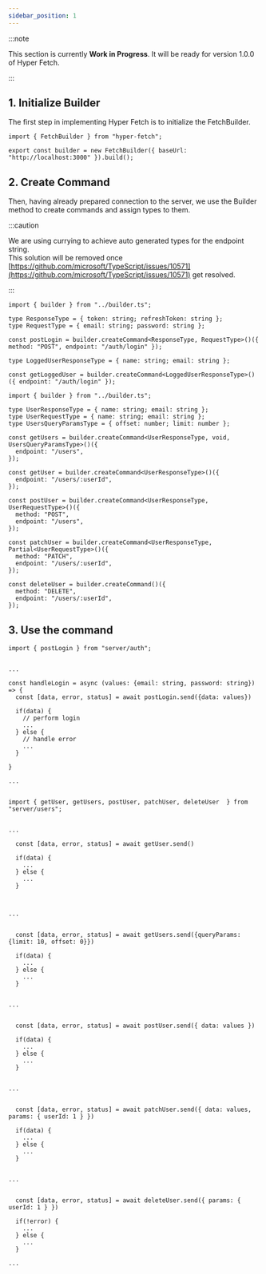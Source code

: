 ```yaml
---
sidebar_position: 1
---
```



:::note

This section is currently **Work in Progress**. It will be ready for version 1.0.0 of Hyper Fetch.

:::

## 1. Initialize Builder

The first step in implementing Hyper Fetch is to initialize the FetchBuilder.

```tsx title="/src/server/builder.ts"
import { FetchBuilder } from "hyper-fetch";

export const builder = new FetchBuilder({ baseUrl: "http://localhost:3000" }).build();
```

## 2. Create Command

Then, having already prepared connection to the server, we use the Builder method to create commands and assign types to
them.

:::caution

We are using currying to achieve auto generated types for the endpoint string. <br /> This solution will be removed once
[https://github.com/microsoft/TypeScript/issues/10571](https://github.com/microsoft/TypeScript/issues/10571) get
resolved.

:::

<Tabs>
  <TabItem value="Auth" label="Auth" default>

```tsx title="/src/server/auth/auth.ts"
import { builder } from "../builder.ts";

type ResponseType = { token: string; refreshToken: string };
type RequestType = { email: string; password: string };

const postLogin = builder.createCommand<ResponseType, RequestType>()({ method: "POST", endpoint: "/auth/login" });

type LoggedUserResponseType = { name: string; email: string };

const getLoggedUser = builder.createCommand<LoggedUserResponseType>()({ endpoint: "/auth/login" });
```

  </TabItem>
  <TabItem value="CRUD" label="CRUD">

```tsx title="/src/server/users/users.ts"
import { builder } from "../builder.ts";

type UserResponseType = { name: string; email: string };
type UserRequestType = { name: string; email: string };
type UsersQueryParamsType = { offset: number; limit: number };

const getUsers = builder.createCommand<UserResponseType, void, UsersQueryParamsType>()({
  endpoint: "/users",
});

const getUser = builder.createCommand<UserResponseType>()({
  endpoint: "/users/:userId",
});

const postUser = builder.createCommand<UserResponseType, UserRequestType>()({
  method: "POST",
  endpoint: "/users",
});

const patchUser = builder.createCommand<UserResponseType, Partial<UserRequestType>()({
  method: "PATCH",
  endpoint: "/users/:userId",
});

const deleteUser = builder.createCommand()({
  method: "DELETE",
  endpoint: "/users/:userId",
});
```

  </TabItem>
</Tabs>

## 3. Use the command

<Tabs>
  <TabItem value="Login" label="Login" default>

```tsx
import { postLogin } from "server/auth";


...

const handleLogin = async (values: {email: string, password: string}) => {
  const [data, error, status] = await postLogin.send({data: values})

  if(data) {
    // perform login
    ...
  } else {
    // handle error
    ...
  }

}

...


```

  </TabItem>
  <TabItem value="CRUD" label="CRUD">

```tsx title="/src/server/users/users.ts"
import { getUser, getUsers, postUser, patchUser, deleteUser  } from "server/users";


...

  const [data, error, status] = await getUser.send()

  if(data) {
    ...
  } else {
    ...
  }



...


  const [data, error, status] = await getUsers.send({queryParams: {limit: 10, offset: 0}})

  if(data) {
    ...
  } else {
    ...
  }


...


  const [data, error, status] = await postUser.send({ data: values })

  if(data) {
    ...
  } else {
    ...
  }


...


  const [data, error, status] = await patchUser.send({ data: values, params: { userId: 1 } })

  if(data) {
    ...
  } else {
    ...
  }


...


  const [data, error, status] = await deleteUser.send({ params: { userId: 1 } })

  if(!error) {
    ...
  } else {
    ...
  }

...


```

  </TabItem>
</Tabs>

